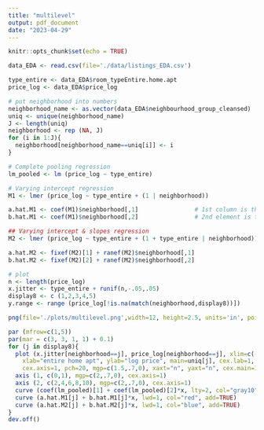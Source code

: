```yaml
---
title: "multilevel"
output: pdf_document
date: "2023-04-29"
---
```


```r
knitr::opts_chunk$set(echo = TRUE)
```

```r
data_EDA <- read.csv(file='./data/listings_EDA.csv')
```

```r
type_entire <- data_EDA$room_typeEntire.home.apt
price_log <- data_EDA$price_log

# put neighborhood into numbers
neighborhood_name <- as.vector(data_EDA$neighbourhood_group_cleansed)
uniq <- unique(neighborhood_name)
J <- length(uniq)
neighborhood <- rep (NA, J)
for (i in 1:J){
  neighborhood[neighborhood_name==uniq[i]] <- i
}
```

```r
# Complete pooling regression
lm_pooled <- lm (price_log ~ type_entire)

# Varying intercept regression
M1 <- lmer (price_log ~ type_entire + (1 | neighborhood))

a.hat.M1 <- coef(M1)$neighborhood[,1]                # 1st column is the intercept
b.hat.M1 <- coef(M1)$neighborhood[,2]                # 2nd element is the slope

## Varying intercept & slopes regression
M2 <- lmer (price_log ~ type_entire + (1 + type_entire | neighborhood))

a.hat.M2 <- fixef(M2)[1] + ranef(M2)$neighborhood[,1] 
b.hat.M2 <- fixef(M2)[2] + ranef(M2)$neighborhood[,2]
```

```r
# plot
n <- length(price_log)
x.jitter <- type_entire + runif(n,-.05,.05)
display8 <- c (1,2,3,4,5) 
y.range <- range (price_log[!is.na(match(neighborhood,display8))])

png(file='./plots/multilevel.png',width=12, height=2.5, units='in', pointsize = 14, res=350)

par (mfrow=c(1,5))
par(mar = c(3, 3, 1, 1) + 0.1)
for (j in display8){
  plot (x.jitter[neighborhood==j], price_log[neighborhood==j], xlim=c(-.05,1.05), ylim=y.range,
    xlab="entire home apt", ylab="log price", main=uniq[j], cex.lab=1,
    cex.axis=1, pch=20, mgp=c(1.5,.7,0), xaxt="n", yaxt="n", cex.main=1)
  axis (1, c(0,1), mgp=c(2,.7,0), cex.axis=1)
  axis (2, c(2,4,6,8,10), mgp=c(2,.7,0), cex.axis=1)
  curve (coef(lm_pooled)[1] + coef(lm_pooled)[2]*x, lty=2, col="gray10", add=TRUE)
  curve (a.hat.M1[j] + b.hat.M1[j]*x, lwd=1, col="red", add=TRUE)
  curve (a.hat.M2[j] + b.hat.M2[j]*x, lwd=1, col="blue", add=TRUE)
} 
dev.off()
```

